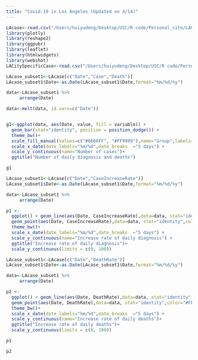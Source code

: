 ```yaml
---
title: "Covid-19 in Los Angeles (Updated on 4/14)"
---
```


```r
LAcase<-read.csv("/Users/huiyudeng/Desktop/USC/R code/Personal_site/LACase.csv")
library(plotly)
library(reshape2)
library(ggpubr)
library(leaflet)
library(htmlwidgets)
library(webshot)
LACitySpecificCase<-read.csv("/Users/huiyudeng/Desktop/USC/R code/Personal_site/t1.csv")
```

```r
LAcase_subset1<-LAcase[c("Date","Case","Death")]
LAcase_subset1$Date<-as.Date(LAcase_subset1$Date,format="%m/%d/%y")

data<-LAcase_subset1 %>%
     arrange(Date)

data<-melt(data, id.vars=c("Date"))


g1<-ggplot(data, aes(Date, value, fill = variable)) + 
  geom_bar(stat="identity", position = position_dodge()) +  
  theme_bw()+
  scale_fill_manual(values=c("#6666FF", "#FF9999"),name="Group",labels=c("Daily diagnosis","Daily deaths"))+
  scale_x_date(date_labels="%m/%d",date_breaks  ="5 days") +
  scale_y_continuous(name="Number of cases")+
  ggtitle("Number of daily diagnosis and deaths") 

```

```r
g1
```

```r
LAcase_subset1<-LAcase[c("Date","CaseIncreaseRate")]
LAcase_subset1$Date<-as.Date(LAcase_subset1$Date,format="%m/%d/%y")

data<-LAcase_subset1 %>%
     arrange(Date)

p1 <- 
  ggplot() + geom_line(aes(Date, CaseIncreaseRate),data=data, stat="identity",color="#6666FF")+
  geom_point(aes(Date, CaseIncreaseRate),data=data, stat="identity",color="#6666FF")+
  theme_bw()+
  scale_x_date(date_labels="%m/%d",date_breaks  ="5 days") +
  scale_y_continuous(name="Increase rate of daily diagnosis") +
  ggtitle("Increase rate of daily diagnosis")+
  scale_y_continuous(limits = c(0, 100))

LAcase_subset1<-LAcase[c("Date","DeathRate")]
LAcase_subset1$Date<-as.Date(LAcase_subset1$Date,format="%m/%d/%y")

data<-LAcase_subset1 %>%
     arrange(Date)

p2 <- 
  ggplot() + geom_line(aes(Date, DeathRate),data=data, stat="identity",color="#FF9999")+ 
  geom_point(aes(Date, DeathRate),data=data, stat="identity",color="#FF9999")+
  theme_bw()+
  scale_x_date(date_labels="%m/%d",date_breaks  ="5 days") +
  scale_y_continuous(name="Increase rate of daily deaths")+
  ggtitle("Increase rate of daily deaths")+
  scale_y_continuous(limits = c(0, 100))


```

```r
p1
```

```r
p2
```

